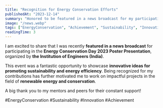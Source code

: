 ---
title: "Recognition for Energy Conservation Efforts"
publishedAt: "2023-12-14"
summary: "Honored to be featured in a news broadcast for my participation in the Energy Conservation Day 2023 Poster Presentation."
image: "/news.webp"
tags: ["EnergyConservation", "Achievement", "Sustainability", "Innovation"]
readingTime: 3
---

I am excited to share that I was recently **featured in a news broadcast** for participating in the **Energy Conservation Day 2023 Poster Presentation**, organized by **the Institution of Engineers (India)**.

This event was a fantastic opportunity to showcase **innovative ideas for promoting sustainability and energy efficiency**. Being recognized for my contributions has further motivated me to work on impactful projects in the field of **renewable energy and conservation**.

A big thank you to my mentors and peers for their constant support!

#EnergyConservation #Sustainability #Innovation #Achievement